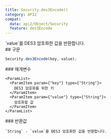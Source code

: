 ```yaml
---
title: Security.des3Encode()
category: API2
compat:
  data: api2/Object/Security
  feature: des3Encode
---
```


<Section>
  `value`를 DES3 암호화한 값을 반환합니다.
</Section>
<Section>
  ## 구문

  ~~~js
  Security.des3Encode(key, value);
  ~~~

  <Section>
    ### 매개변수

    <ParamList>
      <ParamItem param={"key"} type={"String"}>
        DES3 암호화를 위한 키
      </ParamItem>
      <ParamItem param={"value"} type={"String"}>
        암호화할 값
      </ParamItem>
    </ParamList>
  </Section>
  <Section>
    ### 반환값

    `String` - `value`를 DES3 암호화한 값을 반환합니다.
  </Section>
</Section>
